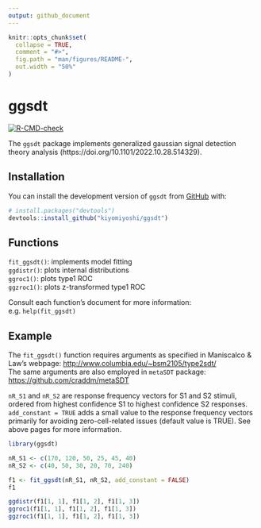 ```yaml
---
output: github_document
---
```


<!-- README.md is generated from README.Rmd. Please edit that file -->

```r
knitr::opts_chunk$set(
  collapse = TRUE,
  comment = "#>",
  fig.path = "man/figures/README-",
  out.width = "50%"
)
```

# ggsdt

<!-- badges: start -->
[![R-CMD-check](https://github.com/kiyomiyoshi/ggsdt/workflows/R-CMD-check/badge.svg)](https://github.com/kiyomiyoshi/ggsdt/actions)
<!-- badges: end -->

The `ggsdt` package implements generalized gaussian signal detection theory analysis (https://doi.org/10.1101/2022.10.28.514329).

## Installation

You can install the development version of `ggsdt` from [GitHub](https://github.com/) with:

``` r
# install.packages("devtools")
devtools::install_github("kiyomiyoshi/ggsdt")
```

## Functions
`fit_ggsdt()`: implements model fitting  
`ggdistr()`: plots internal distributions  
`ggroc1()`: plots type1 ROC  
`ggzroc1()`: plots z-transformed type1 ROC

Consult each function's document for more information: e.g. `help(fit_ggsdt)`

## Example

The `fit_ggsdt()` function requires arguments as specified in Maniscalco & Law’s webpage: <http://www.columbia.edu/~bsm2105/type2sdt/>  
The same arguments are also employed in `metaSDT` package: <https://github.com/craddm/metaSDT>

`nR_S1` and `nR_S2` are response frequency vectors for S1 and S2 stimuli, ordered from highest confidence S1 to highest confidence S2 responses.  
`add_constant = TRUE` adds a small value to the response frequency vectors primarily for avoiding zero-cell-related issues (default value is TRUE). See above pages for more information.

```r
library(ggsdt)

nR_S1 <- c(170, 120, 50, 25, 45, 40)
nR_S2 <- c(40, 50, 30, 20, 70, 240)

f1 <- fit_ggsdt(nR_S1, nR_S2, add_constant = FALSE)
f1
```

```r
ggdistr(f1[1, 1], f1[1, 2], f1[1, 3])
ggroc1(f1[1, 1], f1[1, 2], f1[1, 3])
ggzroc1(f1[1, 1], f1[1, 2], f1[1, 3])
```
